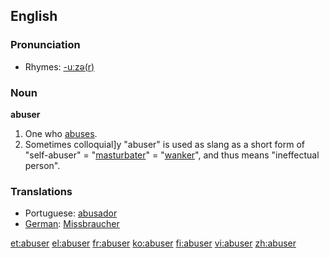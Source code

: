 ==English==

===Pronunciation===
*Rhymes: [[Rhymes:English:-uːzə(r)|-uːzə(r)]]

===Noun===
'''abuser'''

# One who [[abuse]]s.
# Sometimes colloquial]y "abuser" is used as slang as a short form of "self-abuser" = "[[masturbate]]r" = "[[wank]]er", and thus means "ineffectual person".

===Translations===
* Portuguese: [[abusador]]
* [[German]]: [[Missbraucher]]

[[et:abuser]]
[[el:abuser]]
[[fr:abuser]]
[[ko:abuser]]
[[fi:abuser]]
[[vi:abuser]]
[[zh:abuser]]